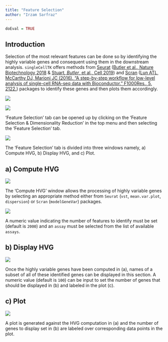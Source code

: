 ```yaml
---
title: "Feature Selection"
author: "Irzam Sarfraz"
---
```

```r
doEval = TRUE
```
## Introduction
Selection of the most relevant features can be done so by identifying the highly variable genes and consequent using them in the downstream analysis. `singleCellTK` offers methods from [Seurat](https://satijalab.org/seurat/) ([Butler et al., Nature Biotechnology 2018](https://www.nature.com/articles/nbt.4096) & [Stuart*, Butler*, et al., Cell 2019](https://www.cell.com/cell/fulltext/S0092-8674(19)30559-8)) and [Scran](https://bioconductor.org/packages/release/bioc/html/scran.html) ([Lun ATL, McCarthy DJ, Marioni JC (2016). “A step-by-step workflow for low-level analysis of single-cell RNA-seq data with Bioconductor.” F1000Res., 5, 2122.](https://doi.org/10.12688/f1000research.9501.2)) packages to identify these genes and then plots them accordingly.

![](ui_screenshots/FS_1_select_1.png)

![](ui_screenshots/FS_1_select_2.png)

'Feature Selection' tab can be opened up by clicking on the 'Feature Selection & Dimensionality Reduction' in the top menu and then selecting the 'Feature Selection' tab.

![](ui_screenshots/FS_2_overview.png)

The 'Feature Selection' tab is divided into three windows namely, a) Compute HVG, b) Display HVG, and c) Plot.

## a) Compute HVG

![](ui_screenshots/FS_4_computeHVG.png)

The 'Compute HVG' window allows the processing of highly variable genes by selecting an appropriate method either from `Seurat` (`vst`, `mean.var.plot`, `dispersion`) or `Scran` (`modelGeneVar`) packages.

![](ui_screenshots/FS_3_methods.png)

A numeric value indicating the number of features to identify must be set (default is `2000`) and an `assay` must be selected from the list of available `assays`.

## b) Display HVG

![](ui_screenshots/FS_5_display.png)

Once the highly variable genes have been computed in (a), names of a subset of all of these identified genes can be displayed in this section. A numeric value (default is `100`) can be input to set the number of genes that should be displayed in (b) and labeled in the plot (c).

## c) Plot

![](ui_screenshots/FS_6_plot.png)

A plot is generated against the HVG computation in (a) and the number of genes to display set in (b) are labeled over corresponding data points in the plot.





